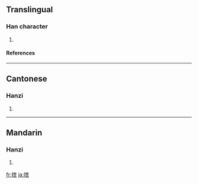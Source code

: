 ==Translingual==
===Han character===
{{Han char|rn=64|rad=手|as=05|sn=8|four=5401<sub>7</sub>|canj=手心廿 (QPT)}}
# {{defn|Han|sort=手05}}
====References====
{{Han ref|kx=0423.110|dkj=11920|dj=0771.080|hdz=31849.010|uh=62B4|ud=25268|bh=CCB4|bd=52404}}
----
==Cantonese==
===Hanzi===
{{yue-hanzi|jyut=|y=jai6}}
# {{defn|Cantonese}}
----
==Mandarin==
===Hanzi===
{{cmn-hanzi|pin=[[yì]] ([[yi4]])|wg=i<sup>4</sup>}}
# {{defn|Mandarin}}

[[fr:抴]]
[[ja:抴]]